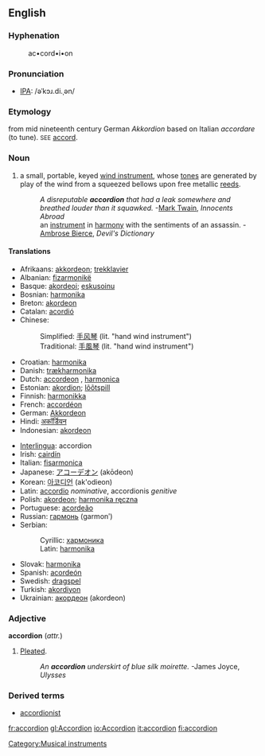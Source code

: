 {{wikipedia}}
[[Category:Musical instruments]]
==English==
===Hyphenation===
:ac•cord•i•on

===Pronunciation===
*[[IPA]]: /əˈkɔɹ.di.ˌən/

===Etymology===
from mid nineteenth century German ''Akkordion'' based on Italian ''accordare'' (to tune). <small>SEE</small> [[accord]].

===Noun===
{{en-noun-reg}} 

# a small, portable, keyed [[wind instrument]], whose [[tone]]s are generated by play of the wind from a squeezed bellows upon free metallic [[reed]]s.
#:''A disreputable '''accordion''' that had a leak somewhere and breathed louder than it squawked.'' -[[Mark Twain]], ''Innocents Abroad''
#:an [[musical instrument|instrument]] in [[harmony]] with the sentiments of an assassin. - [[Ambrose Bierce]], ''Devil's Dictionary''

====Translations====
{{top}}
*Afrikaans: [[akkordeon]]; [[trekklavier]]
*Albanian: [[fizarmonikë]] {{f}}
*Basque: [[akordeoi]]; [[eskusoinu]]
*Bosnian: [[harmonika#Bosnian|harmonika]] {{f}}
*Breton: [[akordeon]] {{m}}
*Catalan: [[acordió]] {{m}}
*Chinese:
*:Simplified: [[手风琴]] (lit. "hand wind instrument")
*:Traditional: [[手風琴]] (lit. "hand wind instrument")
*Croatian: [[harmonika#Croatian|harmonika]] {{f}}
*Danish: [[trækharmonika]]
*Dutch: [[accordeon]] {{n}}, [[harmonica]] {{m}}
*Estonian: [[akordion]]; [[lõõtspill]]
*Finnish: [[harmonikka]]
*French: [[accordéon]] {{m}}
*German: [[Akkordeon]] {{n}}
*Hindi: [[अकॉर्डियन]]
*Indonesian: [[akordeon]]
{{mid}} 
*[[Interlingua]]: accordion
*Irish: [[cairdín]] {{m}}
*Italian: [[fisarmonica]]
*Japanese: [[アコーデオン]] (akōdeon)
*Korean: [[아코디언]] (ak'odieon)
*Latin: [[accordio]] ''nominative'', accordionis ''genitive''
*Polish: [[akordeon]]; [[harmonika ręczna]]
*Portuguese: [[acordeão]]
*Russian: [[гармонь]] (garmonʹ)
*Serbian:
*:Cyrillic: [[хармоника#Serbian|хармоника]] {{f}}
*:Latin: [[harmonika#Serbian|harmonika]] {{f}}
*Slovak: [[harmonika]] {{f}}
*Spanish: [[acordeón]] {{m}}
*Swedish: [[dragspel]] {{n}}
*Turkish: [[akordiyon]]
*Ukrainian: [[акордеон]] (akordeon)
{{bottom}}

===Adjective===
'''accordion'''  (''attr.'')

# [[pleat|Pleated]].
#:''An '''accordion''' underskirt of blue silk moirette.''  -James Joyce, ''Ulysses''

===Derived terms===
*[[accordionist]]

[[fr:accordion]]
[[gl:Accordion]]
[[io:Accordion]]
[[it:accordion]]
[[fi:accordion]]